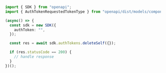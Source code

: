```typescript DeleteSelf.ts
import { SDK } from "openapi";
import { AuthTokenRequestedTokenType } from "openapi/dist/models/components";

(async() => {
  const sdk = new SDK({
    authToken: "",
  });

  const res = await sdk.authTokens.deleteSelf({});

  if (res.statusCode == 200) {
    // handle response
  }
})();
```
